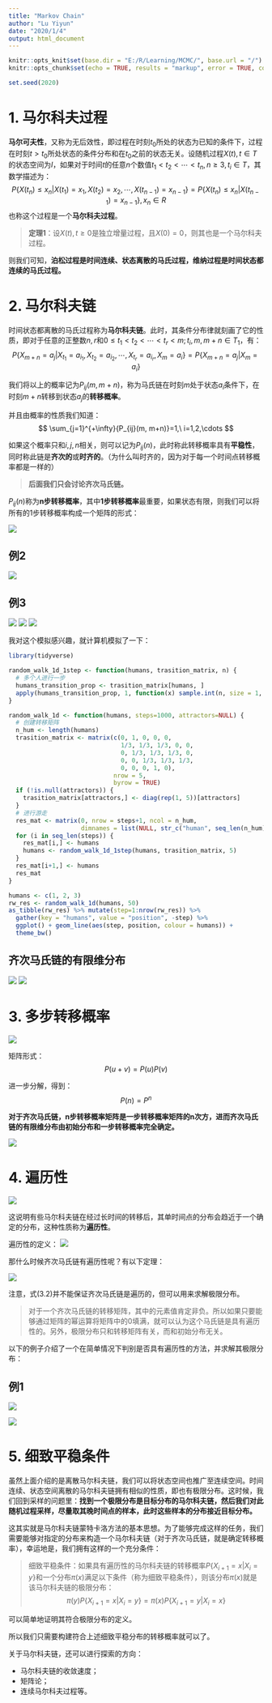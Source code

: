 ```yaml
---
title: "Markov Chain"
author: "Lu Yiyun"
date: "2020/1/4"
output: html_document
---
```


```r
knitr::opts_knit$set(base.dir = "E:/R/Learning/MCMC/", base.url = "/")
knitr::opts_chunk$set(echo = TRUE, results = "markup", error = TRUE, collapse = TRUE, fig.path = "images/MarkovChain/")

set.seed(2020)
```

# 1. 马尔科夫过程

**马尔可夫性**，又称为无后效性，即过程在时刻$t_0$所处的状态为已知的条件下，过程在时刻$t>t_0$所处状态的条件分布和在$t_0$之前的状态无关。设随机过程${X(t),t\in T}$的状态空间为$I$，如果对于时间$t$的任意$n$个数值$t_1<t_2<\cdots<t_n,n\ge3,t_i\in T$，其数学描述为：
$$
P\{X(t_n)\le x_n|X(t_1)=x_1,X(t_2)=x_2,\cdots,X(t_{n-1})=x_{n-1}\}=P\{X(t_n)\le x_n|X(t_{n-1})=x_{n-1}\},x_n\in R
$$
也称这个过程是一个**马尔科夫过程**。

> **定理1**：设$X(t),t\ge0$是独立增量过程，且$X(0)=0$，则其也是一个马尔科夫过程。

则我们可知，**泊松过程是时间连续、状态离散的马氏过程，维纳过程是时间状态都连续的马氏过程。**

# 2. 马尔科夫链

时间状态都离散的马氏过程称为**马尔科夫链**。此时，其条件分布律就刻画了它的性质，即对于任意的正整数$n,r$和$0\le t_1<t_2<\cdots<t_r<m;t_i,m,m+n\in T_1$，有：
$$
P\{X_{m+n}=a_j|X_{t_1}=a_{i_1},X_{t_2}=a_{i_2},\cdots,X_{t_r}=a_{i_r},X_m=a_i\}=P\{X_{m+n}=a_j|X_m=a_i\}
$$

我们将以上的概率记为$P_{ij}(m,m+n)$，称为马氏链在时刻$m$处于状态$a_i$条件下，在时刻$m+n$转移到状态$a_j$的**转移概率**。

并且由概率的性质我们知道：
$$
\sum_{j=1}^{+\infty}{P_{ij}(m, m+n)}=1,\ i=1,2,\cdots
$$

如果这个概率只和$i,j,n$相关，则可以记为$P_{ij}(n)$，此时称此转移概率具有**平稳性**，同时称此链是**齐次的**或**时齐的**。（为什么叫时齐的，因为对于每一个时间点转移概率都是一样的）

> **后面我们只会讨论齐次马氏链。**

$P_{ij}(n)$称为**n步转移概率**，其中**1步转移概率**最重要，如果状态有限，则我们可以将所有的1步转移概率构成一个矩阵的形式：

![](./images/transition_matrix.png)

## 例2

![](./images/markov_exam2.png)

## 例3

![](./images/markov_exam3-1.png)
![](./images/markov_exam3-2.png)
![](./images/markov_exam3-3.png)

我对这个模拟感兴趣，就计算机模拟了一下：

```r
library(tidyverse)

random_walk_1d_1step <- function(humans, trasition_matrix, n) {
  # 多个人进行一步
  humans_transition_prop <- trasition_matrix[humans, ]
  apply(humans_transition_prop, 1, function(x) sample.int(n, size = 1, prob = x))
}

random_walk_1d <- function(humans, steps=1000, attractors=NULL) {
  # 创建转移矩阵
  n_hum <- length(humans)
  trasition_matrix <- matrix(c(0, 1, 0, 0, 0,
                               1/3, 1/3, 1/3, 0, 0,
                               0, 1/3, 1/3, 1/3, 0,
                               0, 0, 1/3, 1/3, 1/3,
                               0, 0, 0, 1, 0),
                             nrow = 5,
                             byrow = TRUE)
  if (!is.null(attractors)) {
    trasition_matrix[attractors,] <- diag(rep(1, 5))[attractors]
  }
  # 进行游走
  res_mat <- matrix(0, nrow = steps+1, ncol = n_hum,
                    dimnames = list(NULL, str_c("human", seq_len(n_hum))))
  for (i in seq_len(steps)) {
    res_mat[i,] <- humans
    humans <- random_walk_1d_1step(humans, trasition_matrix, 5)
  }
  res_mat[i+1,] <- humans
  res_mat
}

```


```r
humans <- c(1, 2, 3)
rw_res <- random_walk_1d(humans, 50)
as_tibble(rw_res) %>% mutate(step=1:nrow(rw_res)) %>%
  gather(key = "humans", value = "position", -step) %>% 
  ggplot() + geom_line(aes(step, position, colour = humans)) +
  theme_bw()

```


## 齐次马氏链的有限维分布

![](./images/markov_dist.png)
![](./images/markov_dist2.png)

# 3. 多步转移概率

![](./images/ck_equation.png)

矩阵形式：
$$P(u+v)=P(u)P(v)$$

进一步分解，得到：
$$P(n)=P^n$$

**对于齐次马氏链，n步转移概率矩阵是一步转移概率矩阵的n次方，进而齐次马氏链的有限维分布由初始分布和一步转移概率完全确定。**

![](./images/2step_markov.png)

# 4. 遍历性

![](./images/2step_markov2.png)

这说明有些马尔科夫链在经过长时间的转移后，其单时间点的分布会趋近于一个确定的分布，这种性质称为**遍历性**。

遍历性的定义：
![](./images/bianli.png)

那什么时候齐次马氏链有遍历性呢？有以下定理：

![](./images/bianli_proof.png)

注意，式(3.2)并不能保证齐次马氏链是遍历的，但可以用来求解极限分布。

> 对于一个齐次马氏链的转移矩阵，其中的元素值肯定非负。所以如果只要能够通过矩阵的幂运算将矩阵中的0填满，就可以认为这个马氏链是具有遍历性的。另外，极限分布只和转移矩阵有关，而和初始分布无关。

以下的例子介绍了一个在简单情况下判别是否具有遍历性的方法，并求解其极限分布：

## 例1

![](./images/bianli_exam1.png)

![](./images/bianli_exam1-2.png)

# 5. 细致平稳条件

虽然上面介绍的是离散马尔科夫链，我们可以将状态空间也推广至连续空间。时间连续、状态空间离散的马尔科夫链拥有相似的性质，即也有极限分布。这时候，我们回到采样的问题里：**找到一个极限分布是目标分布的马尔科夫链，然后我们对此随机过程采样，尽量取其晚时间点的样本，此时这些样本的分布接近目标分布。**

这其实就是马尔科夫链蒙特卡洛方法的基本思想。为了能够完成这样的任务，我们需要能够对指定的分布来构造一个马尔科夫链（对于齐次马氏链，就是确定转移概率），幸运地是，我们拥有这样的一个充分条件：

> 细致平稳条件：如果具有遍历性的马尔科夫链的转移概率$P\{X_{i+1}=x|X_i=y\}$和一个分布$\pi(x)$满足以下条件（称为细致平稳条件），则该分布$\pi(x)$就是该马尔科夫链的极限分布：
$$
\pi(y)P\{X_{i+1}=x|X_i=y\}=\pi(x)P\{X_{i+1}=y|X_i=x\}
$$

可以简单地证明其符合极限分布的定义。

所以我们只需要构建符合上述细致平稳分布的转移概率就可以了。


关于马尔科夫链，还可以进行探索的方向：

- 马尔科夫链的收敛速度；
- 矩阵论；
- 连续马尔科夫过程等。
